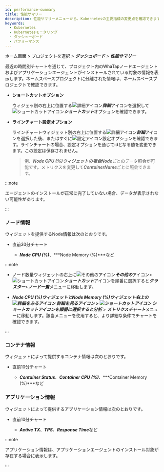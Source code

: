 ```yaml
---
id: performance-summary
title: 性能サマリー
description: 性能サマリーメニューから、Kubernetesの主要指標の変更点を確認できます。
keywords:
  - Kubernetes
  - Kubernetesモニタリング
  - ダッシューボード
  - パフォーマンス
---
```


ホーム画面 > プロジェクトを選択 > ***ダッシュボード*** > ***性能サマリー***

最近の時間別チャートを通じて、プロジェクト内のWhaTapノードエージェントおよびアプリケーションエージェントがインストールされている対象の情報を表示します。ネームスペースプロジェクトに分離された情報は、ネームスペースプロジェクトで確認できます。 

<ImgLang img='k8s-performance-summary.png' desc='性能概要' />

- **ショートカットオプション**

  ウィジェッ別の右上に位置する![詳細アイコン](/img/ico-more.svg)***詳細***アイコンを選択して![ショートカットアイコン](/img/ico-shortcut.svg)***ショートカット***オプションを確認できます。

- **ラインチャート設定オプション**

  ラインチャートウィジェット別の右上に位置する![詳細アイコン](/img/ico-more.svg)***詳細***アイコンを選択した後、またはすぐに![設定アイコン](/img/ic-setting.svg)設定オプションを確認できます。ラインチャートの場合、設定オプションを通じてidとなる値を変更できます。この設定は保存されません。  

  > 例、***Node CPU (%)***ウィジェットの場合***Node***ごとのデータ照会が可能です。メトリクスを変更して***ContainerName***ごとに照会できます。

:::note 

エージェントのインストールが正常に完了していない場合、データが表示されない可能性があります。 

:::

### ノード情報

ウィジェットを提供するNode情報は次のとおりです。

- 直前30分チャート

  - ***Node CPU (%)***、***Node Memory (%)***など

:::note 

- ノード数量ウィジェットの右上に![その他のアイコン](/img/ico-more.svg)***その他の***アイコン>![ショートカットアイコン](/img/ico-shortcut.svg)***ショートカット***アイコンを順番に選択すると***クラスター***>***ノード一覧***メニューに移動します。 

- ***Node CPU (%)***ウィジェットと***Node Memory (%)***ウィジェット右上の![詳細をみるアイコン](/img/ico-more.svg) ***詳細を見る***アイコン > ![ショートカットアイコン](/img/ico-shortcut.svg) ***ショートカット***アイコンを順番に選択すると***分析*** > ***メトリクスチャート***メニューに移動します。該当メニューを使用すると、より詳細な条件でチャートを確認できます。

:::

### コンテナ情報

ウィジェットによって提供するコンテナ情報は次のとおりです。

- 直前10分チャート

  - ***Container Status***、***Container CPU (%)***、***Container Memory (%)***など

### アプリケーション情報

ウィジェットによって提供するアプリケーション情報は次のとおりです。

- 直前10分チャート

  - ***Active TX***、***TPS***、***Response Time***など

:::note

アプリケーション情報は、アプリケーションエージェントのインストール対象が存在する場合に表示します。

:::
